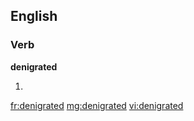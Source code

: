 ==English==

===Verb===
'''denigrated'''

# {{past of|[[denigrate]]}}

[[fr:denigrated]]
[[mg:denigrated]]
[[vi:denigrated]]